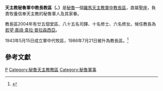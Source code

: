 {{Infobox diocese
|name = 秘魯
|jurisdiction = 軍中教長區
|latin = Ordinariate Militaris Peruviae
|local = {{lang|es|Obispado Castrense del Perú}}{{es}}
|border = catholic
|image =Logotipo Obispado Castrense del Perú.jpg
|image_size = 
|caption = 
|location = {{PER}}
|territory =
|rite = 羅馬禮
|patron = 
|province = 直屬聖座
|established = 1943年
|cathedral = 
|co-cathedral = 
|leadership = 
|ordinary = 若望·嘉祿·韋拉·普拉森西亞（候任）
|coadjutor bishop = 
|auxiliary = 
|emeritus = 
|vicar general = 
|chancery = 
|procura =
|title1 = 
|title1_name = 
|title2 = 
|title2_name = 
|title3 = 
|title3_name = 
|population = 
|parishes = 25
|churches = 
|congregations = 
|secular priests = 85
|image2 = 
|image2_size = 
|image2_alt = 
|caption2 = 
|curia = 
|address = 
|telephone_no = 
|website =
|footnote =  
}}
'''天主教秘魯軍中教長教區（{{lang-la|Ordinariatus Militaris Peruviae}}、{{lang-es|Obispado Castrense del Perú}}）'''是[[秘魯|秘魯]]一個[[羅馬天主教|羅馬天主教]][[軍中教長區|軍中教長區]]，直屬[[聖座|聖座]]，負責牧養信奉天主教的秘魯軍人及其家眷。

教長區2004年有廿五個堂區、八十五名司鐸、十名修士、六名修女。候任教長為[[若望·嘉祿·韋拉·普拉森西亞|若望·嘉祿·韋拉·普拉森西亞]]。

1943年5月15日成立軍中代牧區，1986年7月21日被升為教長區。<ref>{{Cite web |url=http://www.vatican.va/holy_father/john_paul_ii/apost_constitutions/documents/hf_jp-ii_apc_19860421_spirituali-militum-curae_lt.html |title=升為教長區的宗座憲令 |accessdate=2014-11-05 |archive-date=2011-11-03 |archive-url=https://web.archive.org/web/20111103080952/http://www.vatican.va/holy_father/john_paul_ii/apost_constitutions/documents/hf_jp-ii_apc_19860421_spirituali-militum-curae_lt.html |dead-url=no }}</ref>

==參考文獻==
{{reflist}}
{{軍中教長區}}
{{秘魯天主教教區}}
[[Category:軍中教長區|P]]
[[Category:秘魯天主教教區|Category:秘魯天主教教區]]
[[Category:秘魯軍事|Category:秘魯軍事]]
